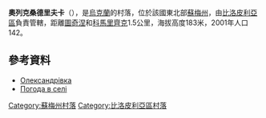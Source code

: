 {{coord|50|56|5|N|34|13|45|E|scale:100000_region:UA|display=title}}

'''奧列克桑德里夫卡'''（{{lang-uk|Олександрівка}}），是[[烏克蘭|烏克蘭]]的村落，位於該國東北部[[蘇梅州|蘇梅州]]，由[[比洛皮利亞區|比洛皮利亞區]]負責管轄，距離[[圖奇涅_(比洛皮利亞區)|圖奇涅]]和[[科馬里齊克|科馬里齊克]]1.5公里，海拔高度183米，2001年人口142。

==參考資料==
* [http://w1.c1.rada.gov.ua/pls/z7502/A005?rdat1=02.02.2010&rf7571=28710 Олександрівка]{{dead link|date=2017年12月 |bot=InternetArchiveBot |fix-attempted=yes }}
* [http://weather.in.ua/ua/symskaja/18647 Погода в селі ] {{Wayback|url=http://weather.in.ua/ua/symskaja/18647 |date=20160305220958 }}

{{DEFAULTSORT:Олександрівка}}

[[Category:蘇梅州村落|Category:蘇梅州村落]]
[[Category:比洛皮利亞區村落|Category:比洛皮利亞區村落]]


{{Sumy-geo-stub}}